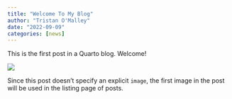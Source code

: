 ```yaml
---
title: "Welcome To My Blog"
author: "Tristan O'Malley"
date: "2022-09-09"
categories: [news]
---
```


This is the first post in a Quarto blog. Welcome!

![](thumbnail.jpg)

Since this post doesn't specify an explicit `image`, the first image in the post will be used in the listing page of posts.
